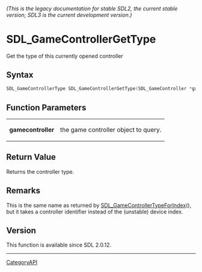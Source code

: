 ====== (This is the legacy documentation for stable SDL2, the current stable version; SDL3 is the current development version.) ======
= SDL_GameControllerGetType =

Get the type of this currently opened controller 

== Syntax ==

<syntaxhighlight lang='c'>
SDL_GameControllerType SDL_GameControllerGetType(SDL_GameController *gamecontroller);
</syntaxhighlight>

== Function Parameters ==

{|
|'''gamecontroller'''
|the game controller object to query.
|}

== Return Value ==

Returns the controller type.

== Remarks ==

This is the same name as returned by [[SDL_GameControllerTypeForIndex]](),
but it takes a controller identifier instead of the (unstable) device
index.

== Version ==

This function is available since SDL 2.0.12.

----
[[CategoryAPI]]


